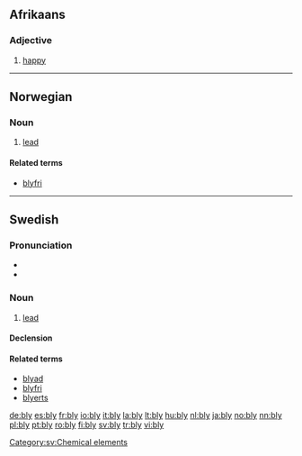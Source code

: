 ==Afrikaans==

===Adjective===
{{infl|af|adjective}}

# [[happy]]

----

==Norwegian==

===Noun===
{{infl|no|noun}}

# [[lead]]

====Related terms====
* [[blyfri]]

----

==Swedish==

===Pronunciation===
* {{IPA|/blyː/|lang=sv}}
* {{audio|Sv-bly.ogg|audio}}

===Noun===
{{sv-noun|g=n|-}}

# [[lead]] {{qualifier|chemical element}}

====Declension====
{{sv-noun-unc-irreg-n|2=blyet}}

====Related terms====
* [[blyad]]
* [[blyfri]]
* [[blyerts]]

[[Category:sv:Chemical elements]]

[[de:bly]]
[[es:bly]]
[[fr:bly]]
[[io:bly]]
[[it:bly]]
[[la:bly]]
[[lt:bly]]
[[hu:bly]]
[[nl:bly]]
[[ja:bly]]
[[no:bly]]
[[nn:bly]]
[[pl:bly]]
[[pt:bly]]
[[ro:bly]]
[[fi:bly]]
[[sv:bly]]
[[tr:bly]]
[[vi:bly]]
